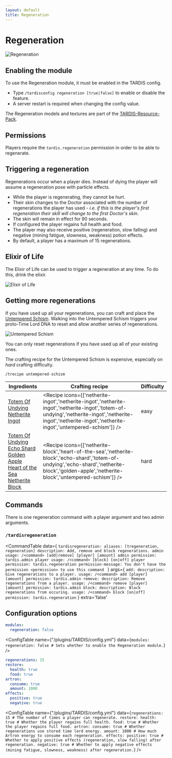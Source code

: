 ```yaml
---
layout: default
title: Regeneration
---
```



# Regeneration

![Regeneration](/images/skins/regeneration.png)

## Enabling the module

To use the Regeneration module, it must be enabled in the TARDIS config.

- Type `/tardisconfig regeneration [true|false]` to enable or disable the feature.
- A server restart is required when changing the config value.

The Regeneration models and textures are part of the [TARDIS-Resource-Pack](/resource-packs).

## Permissions

Players require the `tardis.regeneration` permission in order to be able to regenerate.

## Triggering a regeneration

Regenerations occur when a player dies. Instead of dying the player will assume a regeneration pose with particle effects.
- While the player is regenerating, they cannot be hurt.
- Their skin changes to the Doctor associated with the number of 
regenerations the player has used - _i.e. if this is the player's first regeneration their skill will change to the first 
Doctor's skin_.
- The skin will remain in effect for 90 seconds.
- If configured the player regains full health and food.
- The player may also receive positive (regeneration, slow falling) and negative (mining fatigue, slowness, weakness) potion effects.
- By default, a player has a maximum of 15 regenerations.

## Elixir of Life

The Elixir of Life can be used to trigger a regeneration at any time. To do this, drink the elixir.

![Elixir of Life](/images/skins/elixir_of_life.png)

## Getting more regenerations

If you have used up all your regenerations, you can craft and place the [Untempered Schism](/recipes/custom-blocks/untempered-schism). Walking into the Untempered Schism triggers your proto-Time Lord DNA to reset and allow another series of regenerations.

![Untempered Schism](/images/docs/untempered_schism.png)

You can only reset regenerations if you have used up all of your existing ones.

The crafting recipe for the Untempered Schism is expensive, especially on _hard_ crafting difficulty.

`/trecipe untempered-schism`

| Ingredients | Crafting recipe | Difficulty |
| ----------- | --------------- | ------------- |
| [Totem Of Undying](https://minecraft.wiki/w/Totem_of_Undying)<br/>[Netherite Ingot](https://minecraft.wiki/w/Netherite_Ingot) | <Recipe icons={['netherite-ingot','netherite-ingot','netherite-ingot','netherite-ingot','totem-of-undying','netherite-ingot','netherite-ingot','netherite-ingot','netherite-ingot','untempered-schism']} /> | easy |
| [Totem Of Undying](https://minecraft.wiki/w/Totem_of_Undying)<br/>[Echo Shard](https://minecraft.wiki/w/Echo_Shard)<br/>[Golden Apple](https://minecraft.wiki/w/Golden_Apple)<br/>[Heart of the Sea](https://minecraft.wiki/w/Heart_of_the_Sea)<br/>[Netherite Block](https://minecraft.wiki/w/Netherite_Block) | <Recipe icons={['netherite-block','heart-of-the-sea','netherite-block','echo-shard','totem-of-undying','echo-shard','netherite-block','golden-apple','netherite-block','untempered-schism']} /> | hard |

## Commands

There is one regeneration command with a player argument and two admin arguments.

### `/tardisregeneration`

<CommandTable data={
    `tardisregeneration:
    aliases: [tregeneration, regeneration]
    description: Add, remove and block regenerations.
    admin usage: /<command> [add|remove] [player] [amount]
    admin permission: tardis.admin
    player usage: /<command> [block] [on|off]
    player permission: tardis.regeneration
    permission-message: You don't have the permission <permission> to use this command
    `
}
args={
    `
    add:
      description: Give regenerations to a player.
      usage: /<command> add [player] [amount]
      permission: tardis.admin
    remove:
      description: Remove regenerations from a player.
      usage: /<command> remove [player] [amount]
      permission: tardis.admin
    block:
      description: Block regenerations from occuring.
      usage: /<command> block [on|off]
      permission: tardis.regeneration
    `
}
extra='false'
>
</CommandTable>

## Configuration options

```yaml title="/plugins/TARDIS/config.yml"
modules:
  regeneration: false
```

<ConfigTable name={"/plugins/TARDIS/config.yml"} data={`
modules:
  regeneration: false # Sets whether to enable the Regeneration module.
`} />

```yaml title="/plugins/TARDIS/regeneration.yml"
regenerations: 15
restore:
  health: true
  food: true
artron:
  consume: true
  amount: 1000
effects:
  positive: true
  negative: true
```

<ConfigTable name={"/plugins/TARDIS/config.yml"} data={`
regenerations: 15 # The number of times a player can regenerate.
restore:
  health: true # Whether the player regains full health.
  food: true # Whether the player regains full food.
artron:
  consume: true # Whether regenerations use stored time lord energy.
  amount: 1000 # How much Artron energy to consume each regeneration.
effects:
  positive: true # Whether to apply positive effects (regeneration, slow falling) after regeneration.
  negative: true # Whether to apply negative effects (mining fatigue, slowness, weakness) after regeneration.
`} />
